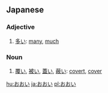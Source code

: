 ==Japanese==

===Adjective===
{{ja-adj|h|decl=i|rom=ōi}}
# [[多い]]: [[many]], [[much]]

===Noun===
{{ja-noun|h|rom=ōi}}
# [[覆い]], [[被い]], [[蓋い]], [[蔽い]]: [[covert]], [[cover]]

[[hu:おおい]]
[[ja:おおい]]
[[pl:おおい]]